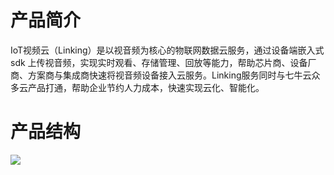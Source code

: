 # **产品简介**
IoT视频云（Linking）是以视音频为核心的物联网数据云服务，通过设备端嵌入式 sdk 上传视音频，实现实时观看、存储管理、回放等能力，帮助芯片商、设备厂商、方案商与集成商快速将视音频设备接入云服务。Linking服务同时与七牛云众多云产品打通，帮助企业节约人力成本，快速实现云化、智能化。

# **产品结构**
![](https://dn-odum9helk.qbox.me/FuNweoeIP_MNzCsfiWL5YdpjjdY_)